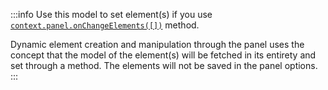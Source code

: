 :::info
Use this model to set element(s) if you use [`context.panel.onChangeElements([])`](/plugins/business-forms/code/panel/#panelonchangeelementsoptions) method.

Dynamic element creation and manipulation through the panel uses the concept that the model of the element(s) will be fetched in its entirety and set through a method. The elements will not be saved in the panel options.
:::
